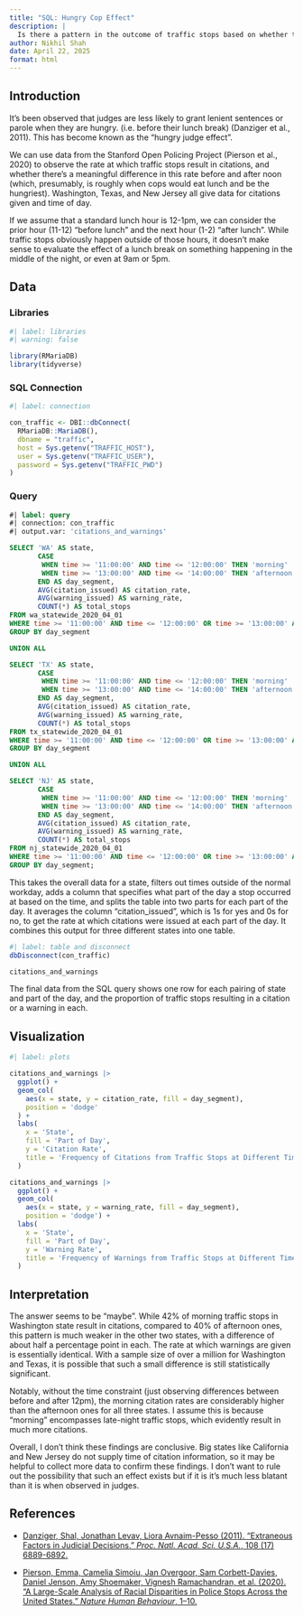 ```yaml
---
title: "SQL: Hungry Cop Effect"
description: |
  Is there a pattern in the outcome of traffic stops based on whether they're after lunch?
author: Nikhil Shah
date: April 22, 2025
format: html
---
```


## Introduction

It's been observed that judges are less likely to grant lenient sentences or parole when they are hungry. (i.e. before their lunch break) (Danziger et al., 2011). This has become known as the "hungry judge effect".

We can use data from the Stanford Open Policing Project (Pierson et al., 2020) to observe the rate at which traffic stops result in citations, and whether there's a meaningful difference in this rate before and after noon (which, presumably, is roughly when cops would eat lunch and be the hungriest). Washington, Texas, and New Jersey all give data for citations given and time of day. 

If we assume that a standard lunch hour is 12-1pm, we can consider the prior hour (11-12) "before lunch" and the next hour (1-2) "after lunch". While traffic stops obviously happen outside of those hours, it doesn't make sense to evaluate the effect of a lunch break on something happening in the middle of the night, or even at 9am or 5pm.

## Data

### Libraries

```r
#| label: libraries
#| warning: false

library(RMariaDB)
library(tidyverse)
```


### SQL Connection

```r
#| label: connection

con_traffic <- DBI::dbConnect(
  RMariaDB::MariaDB(),
  dbname = "traffic",
  host = Sys.getenv("TRAFFIC_HOST"),
  user = Sys.getenv("TRAFFIC_USER"),
  password = Sys.getenv("TRAFFIC_PWD")
)
```

### Query

```sql
#| label: query
#| connection: con_traffic
#| output.var: 'citations_and_warnings'

SELECT 'WA' AS state,
       CASE
        WHEN time >= '11:00:00' AND time <= '12:00:00' THEN 'morning'
        WHEN time >= '13:00:00' AND time <= '14:00:00' THEN 'afternoon'
       END AS day_segment,
       AVG(citation_issued) AS citation_rate,
       AVG(warning_issued) AS warning_rate,
       COUNT(*) AS total_stops
FROM wa_statewide_2020_04_01
WHERE time >= '11:00:00' AND time <= '12:00:00' OR time >= '13:00:00' AND time <= '14:00:00'
GROUP BY day_segment

UNION ALL

SELECT 'TX' AS state,
       CASE
        WHEN time >= '11:00:00' AND time <= '12:00:00' THEN 'morning'
        WHEN time >= '13:00:00' AND time <= '14:00:00' THEN 'afternoon'
       END AS day_segment,
       AVG(citation_issued) AS citation_rate,
       AVG(warning_issued) AS warning_rate,
       COUNT(*) AS total_stops
FROM tx_statewide_2020_04_01
WHERE time >= '11:00:00' AND time <= '12:00:00' OR time >= '13:00:00' AND time <= '14:00:00'
GROUP BY day_segment

UNION ALL

SELECT 'NJ' AS state,
       CASE
        WHEN time >= '11:00:00' AND time <= '12:00:00' THEN 'morning'
        WHEN time >= '13:00:00' AND time <= '14:00:00' THEN 'afternoon'
       END AS day_segment,
       AVG(citation_issued) AS citation_rate,
       AVG(warning_issued) AS warning_rate,
       COUNT(*) AS total_stops
FROM nj_statewide_2020_04_01
WHERE time >= '11:00:00' AND time <= '12:00:00' OR time >= '13:00:00' AND time <= '14:00:00'
GROUP BY day_segment;
```

This takes the overall data for a state, filters out times outside of the normal workday, adds a column that specifies what part of the day a stop occurred at based on the time, and splits the table into two parts for each part of the day. It averages the column "citation_issued", which is 1s for yes and 0s for no, to get the rate at which citations were issued at each part of the day. It combines this output for three different states into one table.

```r
#| label: table and disconnect
dbDisconnect(con_traffic)

citations_and_warnings
```

The final data from the SQL query shows one row for each pairing of state and part of the day, and the proportion of traffic stops resulting in a citation or a warning in each. 

## Visualization

```r
#| label: plots

citations_and_warnings |>
  ggplot() +
  geom_col(
    aes(x = state, y = citation_rate, fill = day_segment),
    position = 'dodge'
  ) +
  labs(
    x = 'State',
    fill = 'Part of Day',
    y = 'Citation Rate',
    title = 'Frequency of Citations from Traffic Stops at Different Times of Day'
  )

citations_and_warnings |>
  ggplot() +
  geom_col(
    aes(x = state, y = warning_rate, fill = day_segment),
    position = 'dodge') +
  labs(
    x = 'State',
    fill = 'Part of Day',
    y = 'Warning Rate',
    title = 'Frequency of Warnings from Traffic Stops at Different Times of Day'
  )
```


## Interpretation

The answer seems to be "maybe". While 42% of morning traffic stops in Washington state result in citations, compared to 40% of afternoon ones, this pattern is much weaker in the other two states, with a difference of about half a percentage point in each. The rate at which warnings are given is essentially identical. With a sample size of over a million for Washington and Texas, it is possible that such a small difference is still statistically significant.

Notably, without the time constraint (just observing differences between before and after 12pm), the morning citation rates are considerably higher than the afternoon ones for all three states. I assume this is because "morning" encompasses late-night traffic stops, which evidently result in much more citations.

Overall, I don't think these findings are conclusive. Big states like California and New Jersey do not supply time of citation information, so it may be helpful to collect more data to confirm these findings. I don't want to rule out the possibility that such an effect exists but if it is it's much less blatant than it is when observed in judges.


## References

 * [Danziger, Shal, Jonathan Levav, Liora Avnaim-Pesso (2011). "Extraneous Factors in Judicial Decisions." *Proc. Natl. Acad. Sci. U.S.A.*, 108 (17) 6889-6892.](https://www.pnas.org/doi/full/10.1073/pnas.1018033108)

 * [Pierson, Emma, Camelia Simoiu, Jan Overgoor, Sam Corbett-Davies, Daniel Jenson, Amy Shoemaker, Vignesh Ramachandran, et al. (2020). “A Large-Scale Analysis of Racial Disparities in Police Stops Across the United States.” *Nature Human Behaviour*, 1–10.](https://www.nature.com/articles/s41562-020-0858-1)


